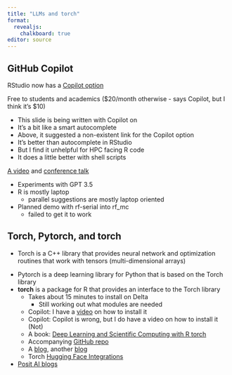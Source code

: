 ```yaml
---
title: "LLMs and torch"
format: 
  revealjs:
    chalkboard: true
editor: source
---
```


## GitHub Copilot {.smaller}

RStudio now has a [Copilot option](https://docs.posit.co/ide/user/ide/guide/tools/copilot.html)

Free to students and academics ($20/month otherwise - says Copilot, but I think it's $10)

::: {.incremental}
- This slide is being written with Copilot on
- It's a bit like a smart autocomplete
- Above, it suggested a non-existent link for the Copilot option
- It's better than autocomplete in RStudio
- But I find it unhelpful for HPC facing R code
- It does a little better with shell scripts
:::

[A video](https://www.youtube.com/watch?v=t7NrkAeosog) and [conference talk](https://www.youtube.com/watch?v=TlzMKSE97MQ&t=25s)


::: notes
- Experiments with GPT 3.5 
- R is mostly laptop
  - parallel suggestions are mostly laptop oriented
- Planned demo with rf-serial into rf_mc
  - failed to get it to work
:::

## Torch, Pytorch, and **torch** {.smaller}

- Torch is a C++ library that provides neural network and optimization routines that work with tensors (multi-dimensional arrays)

::: {.incremental}
- Pytorch is a deep learning library for Python that is based on the Torch library
- **torch** is a package for R that provides an interface to the Torch library
  - Takes about 15 minutes to install on Delta
    - Still working out what modules are needed
  - Copilot: I have a [video](https://www.youtube.com/watch?v=3Q1JZQ1J0Zo) on how to install it
  - Copilot: Copilot is wrong, but I do have a video on how to install it (Not)
  - A book: [Deep Learning and Scientific Computing with R torch](https://skeydan.github.io/deep-learning-and-scientific-computing-with-r-torch/)
  - Accompanying [GitHub repo](https://github.com/skeydan/Deep-Learning-and-Scientific-Computing-with-R-torch)
  - A [blog](https://blogs.rstudio.com/ai/posts/2020-09-29-introducing-torch-for-r/), another [blog](https://willhipson.netlify.app/post/torch-for-r/torch_stars/)
  - Torch [Hugging Face Integrations](https://blogs.rstudio.com/ai/posts/2023-07-12-hugging-face-integrations/)
- [Posit AI blogs](https://blogs.rstudio.com/ai/)
:::
  